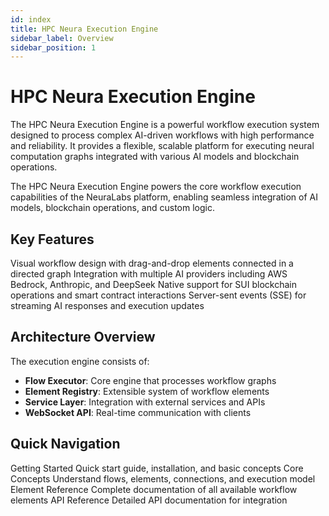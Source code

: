 ```yaml
---
id: index
title: HPC Neura Execution Engine
sidebar_label: Overview
sidebar_position: 1
---
```



# HPC Neura Execution Engine

The HPC Neura Execution Engine is a powerful workflow execution system designed to process complex AI-driven workflows with high performance and reliability. It provides a flexible, scalable platform for executing neural computation graphs integrated with various AI models and blockchain operations.

<Callout type="info">
The HPC Neura Execution Engine powers the core workflow execution capabilities of the NeuraLabs platform, enabling seamless integration of AI models, blockchain operations, and custom logic.
</Callout>

## Key Features

<Features>
  <Feature title="Flow-Based Execution" icon="network">
    Visual workflow design with drag-and-drop elements connected in a directed graph
  </Feature>
  <Feature title="Multi-Model AI Support" icon="ai-workflow">
    Integration with multiple AI providers including AWS Bedrock, Anthropic, and DeepSeek
  </Feature>
  <Feature title="Blockchain Integration" icon="blockchain">
    Native support for SUI blockchain operations and smart contract interactions
  </Feature>
  <Feature title="Real-Time Streaming" icon="terminal">
    Server-sent events (SSE) for streaming AI responses and execution updates
  </Feature>
</Features>

## Architecture Overview

The execution engine consists of:

- **Flow Executor**: Core engine that processes workflow graphs
- **Element Registry**: Extensible system of workflow elements
- **Service Layer**: Integration with external services and APIs
- **WebSocket API**: Real-time communication with clients

## Quick Navigation

<div style={{ display: 'grid', gridTemplateColumns: 'repeat(auto-fit, minmax(300px, 1fr))', gap: '1rem', marginTop: '2rem' }}>
  <Card>
    <CardHeader>
      <CardTitle>Getting Started</CardTitle>
      <CardDescription>
        Quick start guide, installation, and basic concepts
      </CardDescription>
    </CardHeader>
  </Card>
  
  <Card>
    <CardHeader>
      <CardTitle>Core Concepts</CardTitle>
      <CardDescription>
        Understand flows, elements, connections, and execution model
      </CardDescription>
    </CardHeader>
  </Card>
  
  <Card>
    <CardHeader>
      <CardTitle>Element Reference</CardTitle>
      <CardDescription>
        Complete documentation of all available workflow elements
      </CardDescription>
    </CardHeader>
  </Card>
  
  <Card>
    <CardHeader>
      <CardTitle>API Reference</CardTitle>
      <CardDescription>
        Detailed API documentation for integration
      </CardDescription>
    </CardHeader>
  </Card>
</div>